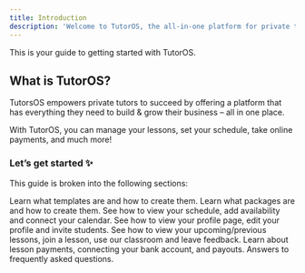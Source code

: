 ```yaml
---
title: Introduction
description: 'Welcome to TutorOS, the all-in-one platform for private tutors.'
---
```


This is your guide to getting started with TutorOS.

## What is TutorOS?

TutorsOS empowers private tutors to succeed by offering a platform that has everything they need to build & grow their business – all in one place.

With TutorOS, you can manage your lessons, set your schedule, take online payments, and much more!

### Let’s get started ✨

This guide is broken into the following sections:

<CardGroup cols={2}>
  <Card
    title="Lesson Templates"
    icon="folder"
    href="templates/lesson-template-intro"
  >
    Learn what templates are and how to create them.
  </Card>
  <Card
    title="Lesson Packages"
    icon="box-open"
    href="templates/lesson-template-intro"
  >
    Learn what packages are and how to create them.
  </Card>
  <Card
    title="Schedule"
    icon="calendar"
    href="schedule/manage-availability"
  >
    See how to view your schedule, add availability and connect your calendar.
  </Card>
  <Card
    title="Profile"
    icon="user"
    href="profile/profile-page"
  >
    See how to view your profile page, edit your profile and invite students.
  </Card>
  <Card
    title="Managing Lessons"
    icon="book-open"
    color="#777FD7"
    href="lessons/viewing-lessons"
  >
    See how to view your upcoming/previous lessons, join a lesson, use our classroom and
    leave feedback.
  </Card>
  <Card
    title="Payments"
    icon="credit-card"
    href="payments/payments-intro"
  >
    Learn about lesson payments, connecting your bank account, and payouts.
  </Card>
  <Card
    title="FAQ"
    icon="question"
    href="faq/general-questions"
  >
    Answers to frequently asked questions.
  </Card>
</CardGroup>
